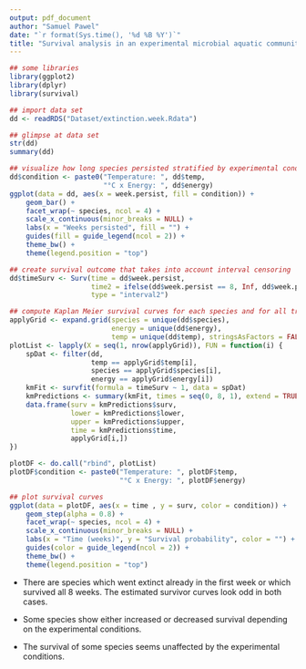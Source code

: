 ```yaml
---
output: pdf_document
author: "Samuel Pawel"
date: "`r format(Sys.time(), '%d %B %Y')`"
title: "Survival analysis in an experimental microbial aquatic community: Visualizations"
---
```


```r
## some libraries
library(ggplot2)
library(dplyr)
library(survival)

## import data set
dd <- readRDS("Dataset/extinction.week.Rdata")

## glimpse at data set
str(dd)
summary(dd)

## visualize how long species persisted stratified by experimental conditions
dd$condition <- paste0("Temperature: ", dd$temp,
                       "°C x Energy: ", dd$energy)
ggplot(data = dd, aes(x = week.persist, fill = condition)) +
    geom_bar() +
    facet_wrap(~ species, ncol = 4) +
    scale_x_continuous(minor_breaks = NULL) +
    labs(x = "Weeks persisted", fill = "") +
    guides(fill = guide_legend(ncol = 2)) +
    theme_bw() +
    theme(legend.position = "top")

## create survival outcome that takes into account interval censoring
dd$timeSurv <- Surv(time = dd$week.persist,
                    time2 = ifelse(dd$week.persist == 8, Inf, dd$week.persist + 1),
                    type = "interval2")

## compute Kaplan Meier survival curves for each species and for all treatments
applyGrid <- expand.grid(species = unique(dd$species),
                         energy = unique(dd$energy),
                         temp = unique(dd$temp), stringsAsFactors = FALSE)
plotList <- lapply(X = seq(1, nrow(applyGrid)), FUN = function(i) {
    spDat <- filter(dd,
                    temp == applyGrid$temp[i],
                    species == applyGrid$species[i],
                    energy == applyGrid$energy[i])
    kmFit <- survfit(formula = timeSurv ~ 1, data = spDat)
    kmPredictions <- summary(kmFit, times = seq(0, 8, 1), extend = TRUE)
    data.frame(surv = kmPredictions$surv,
               lower = kmPredictions$lower,
               upper = kmPredictions$upper,
               time = kmPredictions$time,
               applyGrid[i,])
})

plotDF <- do.call("rbind", plotList)
plotDF$condition <- paste0("Temperature: ", plotDF$temp,
                           "°C x Energy: ", plotDF$energy)

## plot survival curves
ggplot(data = plotDF, aes(x = time , y = surv, color = condition)) +
    geom_step(alpha = 0.8) + 
    facet_wrap(~ species, ncol = 4) +
    scale_x_continuous(minor_breaks = NULL) +
    labs(x = "Time (weeks)", y = "Survival probability", color = "") +
    guides(color = guide_legend(ncol = 2)) +
    theme_bw() +
    theme(legend.position = "top")
```

* There are species which went extinct already in the first week or which
survived all 8 weeks. The estimated survivor curves look odd in both cases.

* Some species show either increased or decreased survival depending on the
experimental conditions.

* The survival of some species seems unaffected by the experimental conditions.
